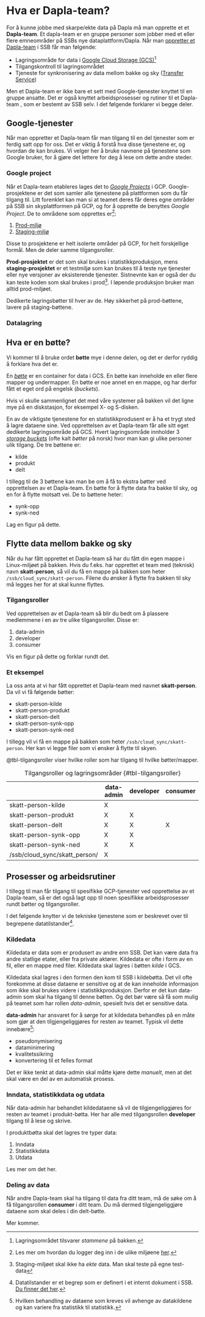 # Hva er Dapla-team?

For å kunne jobbe med skarpe/ekte data på Dapla må man opprette et et **Dapla-team**. Et dapla-team er en gruppe personer som jobber med et eller flere emneområder på SSBs nye dataplattform/Dapla. Når man [oppretter et Dapla-team](./opprette-dapla-team.html) i SSB får man følgende: 

- Lagringsområde for data i [Google Cloud Storage (GCS)](https://cloud.google.com/storage#section-1)^[Lagringsområdet tilsvarer *stammene* på bakken.]
- Tilgangskontroll til lagringsområdet
- Tjeneste for synkronisering av data mellom bakke og sky ([Transfer Service](https://cloud.google.com/storage-transfer-service))

Men et Dapla-team er ikke bare et sett med Google-tjenester knyttet til en gruppe ansatte. Det er også knyttet arbeidsprosesser og rutiner til et Dapla-team , som er bestemt av SSB selv. I det følgende forklarer vi begge deler.



## Google-tjenester

Når man oppretter et Dapla-team får man tilgang til en del tjenester som er ferdig satt opp for oss. Det er viktig å forstå hva disse tjenestene er, og hvordan de kan brukes. Vi velger her å bruke navnene på tjenestene som Google bruker, for å gjøre det lettere for deg å lese om dette andre steder.

### Google project

Når et Dapla-team etableres lages det to [*Google Projects*](https://cloud.google.com/storage/docs/projects) i GCP. Google-prosjektene er det som samler alle tjenestene på plattformen som du får tilgang til. Litt forenklet kan man si at teamet deres får deres egne områder på SSB sin skyplattformen på GCP, og for å opprette de benyttes *Google Project*. De to områdene som opprettes er^[Les mer om hvordan du logger deg inn i de ulike miljøene [her](./innlogging.html).]: 

1. [Prod-miljø](https://jupyter.dapla.ssb.no/)
2. [Staging-miljø](https://jupyter.dapla.staging.ssb.no/)

Disse to prosjektene er helt isolerte områder på GCP, for helt forskjellige formål. Men de deler samme tilgangsroller.

**Prod-prosjektet** er det som skal brukes i statistikkproduksjon, mens **staging-prosjektet** er et testmiljø som kan brukes til å teste nye tjenester eller nye versjoner av eksisterende tjenester. Sistnevnte kan er også der du kan teste koden som skal brukes i prod^[Staging-miljøet skal ikke ha *ekte* data. Man skal teste på egne test-data]. I løpende produksjon bruker man alltid prod-miljøet.

Dedikerte lagringsbøtter til hver av de. Høy sikkerhet på prod-bøttene, lavere på staging-bøttene.


### Datalagring

::: {.callout-note}
## Hva er en bøtte?

Vi kommer til å bruke ordet **bøtte** mye i denne delen, og det er derfor ryddig å forklare hva det er. 

En [*bøtte*](https://cloud.google.com/storage/docs/buckets) er en container for data i GCS. En bøtte kan inneholde en eller flere mapper og undermapper. En bøtte er noe annet en en mappe, og har derfor fått et eget ord på engelsk (*buckets*).

Hvis vi skulle sammenlignet det med våre systemer på bakken vil det ligne mye på en diskstasjon, for eksempel X- og S-disken. 

:::

En av de viktigste tjenestene for en statistikkprodusent er å ha et trygt sted å lagre dataene sine. Ved opprettelsen av et Dapla-team får alle sitt eget dedikerte lagringsområde på GCS. Hvert lagringsområde innholder 3 [*storage buckets*](https://cloud.google.com/storage/docs/buckets) (ofte kalt *bøtter* på norsk) hvor man kan gi ulike personer ulik tilgang. De tre bøttene er:

- kilde
- produkt
- delt

I tillegg til de 3 bøttene kan man be om å få to ekstra bøtter ved opprettelsen av et Dapla-team. En bøtte for å flytte data fra bakke til sky, og en for å flytte motsatt vei. De to bøttene heter:

- synk-opp
- synk-ned

Lag en figur på dette.

::: {.callout-note}
## Flytte data mellom bakke og sky

Når du har fått opprettet et Dapla-team så har du fått din egen mappe i Linux-miljøet på bakken. Hvis du f.eks. har opprettet et team med (teknisk) navn **skatt-person**, så vil du få en mappe på bakken som heter `/ssb/cloud_sync/skatt-person`. Filene du ønsker å flytte fra bakken til sky må legges her for at skal kunne flyttes.

:::

### Tilgangsroller

Ved opprettelsen av et Dapla-team så blir du bedt om å plassere medlemmene i en av tre ulike tilgangsroller. Disse er:

1. data-admin
2. developer
3. consumer

Vis en figur på dette og forklar rundt det.

### Et eksempel

La oss anta at vi har fått opprettet et Dapla-team med navnet **skatt-person**. Da vil vi få følgende bøtter:

- skatt-person-kilde
- skatt-person-produkt
- skatt-person-delt
- skatt-person-synk-opp
- skatt-person-synk-ned

I tillegg vil vi få en mappe på bakken som heter `/ssb/cloud_sync/skatt-person`. Her kan vi legge filer som vi ønsker å flytte til skyen.

@tbl-tilgangsroller viser hvilke roller som har tilgang til hvilke bøtter/mapper. 

|                                 | data-admin | developer | consumer |
| ------------------------------- | ---------- | --------- | -------- |
| skatt-person-kilde              | X          |           |          |
| skatt-person-produkt            | X          | X         |          |
| skatt-person-delt               | X          | X         | X        |
| skatt-person-synk-opp           | X          | X         |          |
| skatt-person-synk-ned           | X          | X         |          |
| /ssb/cloud\_sync/skatt\_person/ | X          |           |          |
: Tilgangsroller og lagringsområder {#tbl-tilgangsroller}



## Prosesser og arbeidsrutiner

I tillegg til man får tilgang til spesifikke GCP-tjenester ved opprettelse av et Dapla-team, så er det også lagt opp til noen spesifikke arbeidsprosesser rundt bøtter og tilgangsroller.

I det følgende knytter vi de tekniske tjenestene som er beskrevet over til begrepene datatilstander^[Datatilstander er et begrep som er definert i et internt dokument i SSB. [Du finner det her](https://ssbno.sharepoint.com/:b:/r/sites/Internedokumenter/Delte%20dokumenter/Interne%20dokumenter%202021/2021-17%20Datatilstander%20i%20SSB%20.pdf?csf=1&web=1&e=9uTReP).].

### Kildedata

Kildedata er data som er produsert av andre enn SSB. Det kan være data fra andre statlige etater, eller fra private aktører. Kildedata er ofte i form av en fil, eller en mappe med filer. Kildedata skal lagres i bøtten *kilde* i GCS.

Kildedata skal lagres i den formen den kom til SSB i kildebøtta. Det vil ofte forekomme at disse dataene er sensitive og at de kan inneholde informasjon som ikke skal brukes videre i statistikkproduksjon. Derfor er det kun data-admin som skal ha tilgang til denne bøtten. Og det bør være så få som mulig på teamet som har rollen *data-admin*, spesielt hvis det er sensitive data.

**data-admin** har ansvaret for å sørge for at kildedata behandles på en måte som gjør at den tilgjengeliggjøres for resten av teamet. Typisk vil dette innebære^[Hvilken behandling av dataene som kreves vil avhenge av datakildene og kan variere fra statistikk til statistikk.]:

- pseudonymisering
- dataminimering
- kvalitetssikring
- konvertering til et felles format

Det er ikke tenkt at data-admin skal måtte kjøre dette *manuelt*, men at det skal være en del av en automatisk prosess.

### Inndata, statistikkdata og utdata

Når data-admin har behandlet kildedataene så vil de tilgjengeliggjøres for resten av teamet i produkt-bøtta. Her har alle med tilgangsrollen **developer** tilgang til å lese og skrive.

I produktbøtta skal det lagres tre typer data:

1. Inndata
2. Statistikkdata
3. Utdata

Les mer om det her.

### Deling av data

Når andre Dapla-team skal ha tilgang til data fra ditt team, må de søke om å få tilgangsrollen **consumer** i ditt team. Du må dermed tilgjengeliggjøre dataene som skal deles i din delt-bøtte.

Mer kommer. 

